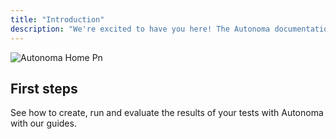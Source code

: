 ```yaml
---
title: "Introduction"
description: "We're excited to have you here! The Autonoma documentation is your go-to resource for understanding, navigating, and utilizing our platform to its fullest potential. "
---
```


![Autonoma Home Pn](/images/autonomaHome.png)

## First steps

See how to create, run and evaluate the results of your tests with Autonoma with our guides.

<Card title="Getting started guide" icon="sparkles">
  
</Card>

<CardGroup cols="2">
  <Card title="Writing tests" icon="pen-to-square" href="https://autonoma-9e2c48c0.mintlify.app/writing_tests" cta="Learn how to write your first test">
    
  </Card>
  <Card title="Integrate to CI/CD" icon="code" href="https://autonoma-9e2c48c0.mintlify.app/cicd_integration" cta="Integrate your tests in a CI/CD">
    
  </Card>
  <Card title="Create a new test" icon="newspaper" href="https://autonoma-9e2c48c0.mintlify.app/new_test" cta="Guide on how to create a new test">
    
  </Card>
  <Card title="Running tests" icon="play" href="https://autonoma-9e2c48c0.mintlify.app/running_tests" cta="Guide on how to run your tests">
    
  </Card>
  <Card title="Applications" icon="computer" href="https://autonoma-9e2c48c0.mintlify.app/applications" cta="Add and manage your apps">
    
  </Card>
</CardGroup>